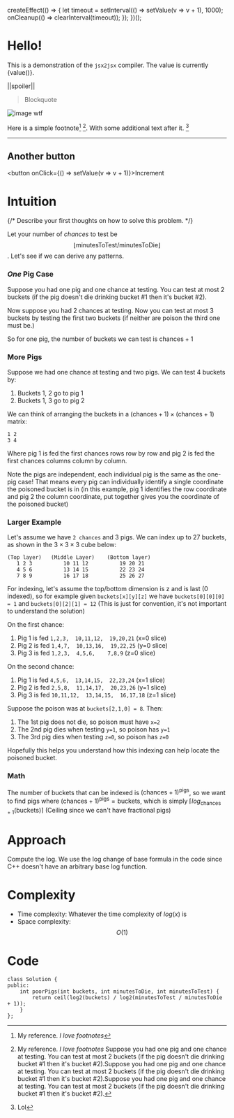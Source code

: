 
  createEffect(() => {
    let timeout = setInterval(() => setValue(v => v + 1), 1000);
    onCleanup(() => clearInterval(timeout));
  });
})();

# Hello!

This is a demonstration of the `jsx2jsx` compiler. The value is currently {value()}.

||spoiler||

> Blockquote

![image wtf](https://i.imgur.com/hSIFJnq.jpg)

Here is a simple footnote[^1] [^3]. With some additional text after it. [^5]

[^1]: My reference. *I love footnotes*

[^3]: My reference. *I love footnotes* Suppose you had one pig and one chance at testing. You can test at most 2 buckets (if the pig doesn't die drinking bucket #1 then it's bucket #2).Suppose you had one pig and one chance at testing. You can test at most 2 buckets (if the pig doesn't die drinking bucket #1 then it's bucket #2).Suppose you had one pig and one chance at testing. You can test at most 2 buckets (if the pig doesn't die drinking bucket #1 then it's bucket #2).
[^5]: Lol

---

## Another button

<button onClick={() => setValue(v => v + 1)}>Increment</button>

# Intuition
{/* Describe your first thoughts on how to solve this problem. */}

Let your number of *chances* to test be $$\lfloor{\text{minutesToTest} / \text{minutesToDie}}\rfloor$$. Let's see if we can derive any patterns.

### *One* Pig Case
Suppose you had one pig and one chance at testing. You can test at most 2 buckets (if the pig doesn't die drinking bucket #1 then it's bucket #2).

Now suppose you had 2 chances at testing. Now you can test at most 3 buckets by testing the first two buckets (if neither are poison the third one must be.)

So for one pig, the number of buckets we can test is $\text{chances} + 1$

### More Pigs

Suppose we had one chance at testing and two pigs. We can test 4 buckets by:
1. Buckets 1, 2 go to pig 1
2. Buckets 1, 3 go to pig 2

We can think of arranging the buckets in a $(\text{chances} + 1) \times (\text{chances} + 1)$ matrix:

```
1 2
3 4
```

Where pig 1 is fed the first $\text{chances}$ rows row by row and pig 2 is fed the first $\text{chances}$ columns column by column. 

Note the pigs are independent, each individual pig is the same as the one-pig case! That means every pig can individually identify a single coordinate the poisoned bucket is in (in this example, pig 1 identifies the row coordinate and pig 2 the column coordinate, put together gives you the coordinate of the poisoned bucket)

### Larger Example

Let's assume we have `2 chances` and 3 pigs. We can index up to 27 buckets, as shown in the $3 \times 3 \times 3$ cube below:

```
(Top layer)   (Middle Layer)    (Bottom layer)
   1 2 3          10 11 12          19 20 21
   4 5 6          13 14 15          22 23 24
   7 8 9          16 17 18          25 26 27
```

For indexing, let's assume the top/bottom dimension is z and is last (0 indexed), so for example given `buckets[x][y][z]` we have `buckets[0][0][0] = 1` and `buckets[0][2][1] = 12` (This is just for convention, it's not important to understand the solution)

On the first chance:
1. Pig 1 is fed `1,2,3,  10,11,12,  19,20,21` (x=0 slice)
2. Pig 2 is fed `1,4,7,  10,13,16,  19,22,25` (y=0 slice)
3. Pig 3 is fed `1,2,3,  4,5,6,    7,8,9` (z=0 slice)

On the second chance:
1. Pig 1 is fed `4,5,6,  13,14,15,  22,23,24` (x=1 slice)
2. Pig 2 is fed `2,5,8,  11,14,17,  20,23,26` (y=1 slice)
3. Pig 3 is fed `10,11,12,  13,14,15,  16,17,18` (z=1 slice)

Suppose the poison was at `buckets[2,1,0] = 8`. Then:
1. The 1st pig does not die, so poison must have `x=2`
2. The 2nd pig dies when testing `y=1`, so poison has `y=1`
3. The 3rd pig dies when testing `z=0`, so poison has `z=0`

Hopefully this helps you understand how this indexing can help locate the poisoned bucket.

### Math

The number of buckets that can be indexed is $(\text{chances} + 1)^{\text{pigs}}$, so we want to find $\text{pigs}$ where $(\text{chances} + 1)^{\text{pigs}} = \text{buckets}$, which is simply $\lceil log_{\text{chances} + 1}(\text{buckets}) \rceil$ (Ceiling since we can't have fractional pigs)


# Approach
Compute the log. We use the log change of base formula in the code since C++ doesn't have an arbitrary base log function.

# Complexity
- Time complexity: Whatever the time complexity of $log(x)$ is
- Space complexity: $$O(1)$$

# Code
```
class Solution {
public:
    int poorPigs(int buckets, int minutesToDie, int minutesToTest) {
        return ceil(log2(buckets) / log2(minutesToTest / minutesToDie + 1));
    }
};
```
